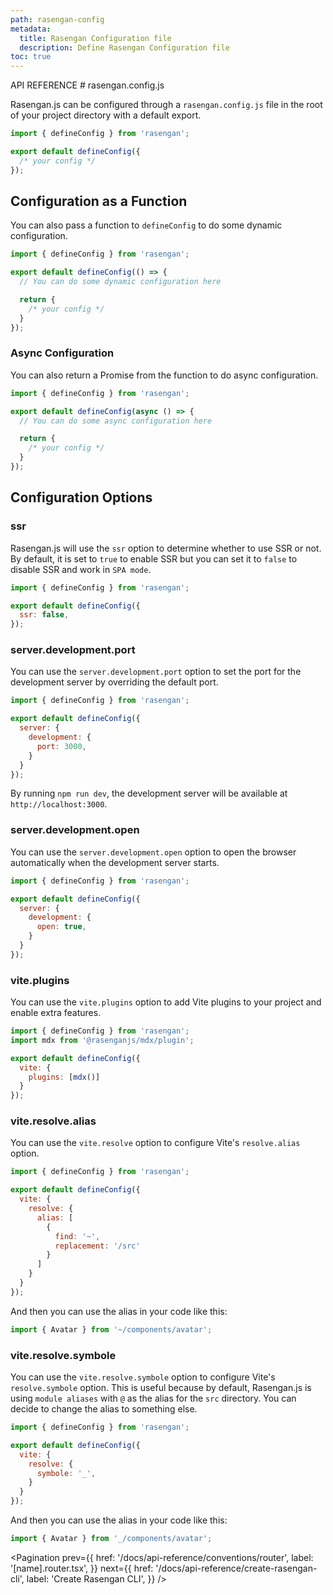 ```yaml
---
path: rasengan-config
metadata:
  title: Rasengan Configuration file
  description: Define Rasengan Configuration file
toc: true
---
```



<span className="text-[12px] font-mono-regular text-foreground/60">
  API REFERENCE
</span>
# rasengan.config.js

Rasengan.js can be configured through a `rasengan.config.js` file in the root of your project directory with a default export.

```js title="rasengan.config.js" showLineNumbers
import { defineConfig } from 'rasengan';

export default defineConfig({
  /* your config */
});
```

## Configuration as a Function

You can also pass a function to `defineConfig` to do some dynamic configuration.

```js title="rasengan.config.js" showLineNumbers
import { defineConfig } from 'rasengan';

export default defineConfig(() => {
  // You can do some dynamic configuration here

  return {
    /* your config */
  }
});
```

### Async Configuration

You can also return a Promise from the function to do async configuration.

```js title="rasengan.config.js" showLineNumbers
import { defineConfig } from 'rasengan';

export default defineConfig(async () => {
  // You can do some async configuration here

  return {
    /* your config */
  }
});
```

## Configuration Options

### ssr 

Rasengan.js will use the `ssr` option to determine whether to use SSR or not. By default, it is set to `true` to enable SSR but you can set it to `false` to disable SSR and work in `SPA mode`.

```js title="rasengan.config.js" showLineNumbers
import { defineConfig } from 'rasengan';

export default defineConfig({
  ssr: false,
});
```

### server.development.port

You can use the `server.development.port` option to set the port for the development server by overriding the default port.

```js title="rasengan.config.js" showLineNumbers {6}
import { defineConfig } from 'rasengan';

export default defineConfig({
  server: {
    development: {
      port: 3000,
    }
  }
});
```

By running `npm run dev`, the development server will be available at `http://localhost:3000`.

### server.development.open

You can use the `server.development.open` option to open the browser automatically when the development server starts.

```js title="rasengan.config.js" showLineNumbers {6}
import { defineConfig } from 'rasengan';

export default defineConfig({
  server: {
    development: {
      open: true,
    }
  }
});
```

### vite.plugins

You can use the `vite.plugins` option to add Vite plugins to your project and enable extra features.

```js title="rasengan.config.js" showLineNumbers {2,6}
import { defineConfig } from 'rasengan';
import mdx from '@rasenganjs/mdx/plugin';

export default defineConfig({
  vite: {
    plugins: [mdx()]
  }
});
```

### vite.resolve.alias

You can use the `vite.resolve` option to configure Vite's `resolve.alias` option.

```js title="rasengan.config.js" showLineNumbers {5-12}
import { defineConfig } from 'rasengan';

export default defineConfig({
  vite: {
    resolve: {
      alias: [
        {
          find: '~',
          replacement: '/src'
        }
      ]
    }
  }
});
```

And then you can use the alias in your code like this:

```js title="src/pages/index.tsx" showLineNumbers
import { Avatar } from '~/components/avatar';
```

### vite.resolve.symbole

You can use the `vite.resolve.symbole` option to configure Vite's `resolve.symbole` option. This is useful because by default, Rasengan.js is using `module aliases` with `@` as the alias for the `src` directory.
You can decide to change the alias to something else.

```js title="rasengan.config.js" showLineNumbers {5-12}
import { defineConfig } from 'rasengan';

export default defineConfig({
  vite: {
    resolve: {
      symbole: '_',
    }
  }
});
```

And then you can use the alias in your code like this:

```js title="src/pages/index.tsx" showLineNumbers
import { Avatar } from '_/components/avatar';
```

<Pagination 
  prev={{
    href: '/docs/api-reference/conventions/router',
    label: '[name].router.tsx',
  }}
  next={{
    href: '/docs/api-reference/create-rasengan-cli',
    label: 'Create Rasengan CLI',
  }}
/>